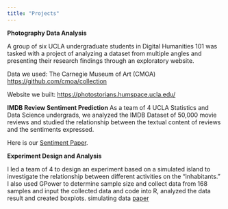 ```yaml
---
title: "Projects"
---
```



**Photography Data Analysis** 

A group of six UCLA undergraduate students in Digital Humanities 101 was tasked with a project of analyzing a dataset from multiple angles and presenting their research findings through an exploratory website.

Data we used: The Carnegie Museum of Art (CMOA) [https://github.com/cmoa/collection](https://github.com/cmoa/collection)

Website we built: [https://photostorians.humspace.ucla.edu/](https://photostorians.humspace.ucla.edu/)



**IMDB Review Sentiment Prediction**
As a team of 4 UCLA Statistics and Data Science undergrads, we analyzed the IMDB Dataset of 50,000 movie reviews and studied the relationship between the textual content of reviews and the sentiments expressed. 

Here is our [Sentiment Paper](Stats101C.pdf "Sentiment Paper"). 



**Experiment Design and Analysis** 

I led a team of 4 to design an experiment based on a simulated island to investigate the relationship between
different activities on the “inhabitants.”
I also used GPower to determine sample size and collect data from 168 samples and input the collected data and code
into R, analyzed the data result and created boxplots.
simulating data
[paper](stats100b.pdf "paper")


